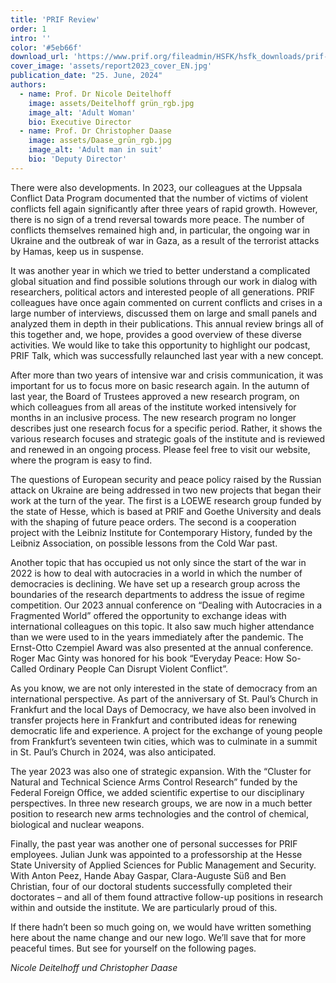 ```yaml
---
title: 'PRIF Review'
order: 1
intro: ''
color: '#5eb66f'
download_url: 'https://www.prif.org/fileadmin/HSFK/hsfk_downloads/prif-review_2023_download.pdf'
cover_image: 'assets/report2023_cover_EN.jpg'
publication_date: "25. June, 2024"
authors:
  - name: Prof. Dr Nicole Deitelhoff
    image: assets/Deitelhoff grün_rgb.jpg
    image_alt: 'Adult Woman'
    bio: Executive Director
  - name: Prof. Dr Christopher Daase
    image: assets/Daase_grün_rgb.jpg
    image_alt: 'Adult man in suit'
    bio: 'Deputy Director'
---
```


<Leadin> There were also</Leadin> developments. In 2023, our colleagues at the Uppsala Conflict Data Program documented that the number of victims of violent conflicts fell again significantly after three years of rapid growth. However, there is no sign of a trend reversal towards more peace. The number of conflicts themselves remained high and, in particular, the ongoing war in Ukraine and the outbreak of war in Gaza, as a result of the terrorist attacks by Hamas, keep us in suspense.

It was another year in which we tried to better understand a complicated global situation and find possible solutions through our work in dialog with researchers, political actors and interested people of all generations. PRIF colleagues have once again commented on current conflicts and crises in a large number of interviews, discussed them on large and small panels and analyzed them in depth in their publications. This annual review brings all of this together and, we hope, provides a good overview of these diverse activities. We would like to take this opportunity to highlight our podcast, PRIF Talk, which was successfully relaunched last year with a new concept.

After more than two years of intensive war and crisis communication, it was important for us to focus more on basic research again. In the autumn of last year, the Board of Trustees approved a new research program, on which colleagues from all areas of the institute worked intensively for months in an inclusive process. The new research program no longer describes just one research focus for a specific period. Rather, it shows the various research focuses and strategic goals of the institute and is reviewed and renewed in an ongoing process. Please feel free to visit our website, where the program is easy to find.

The questions of European security and peace policy raised by the Russian attack on Ukraine are being addressed in two new projects that began their work at the turn of the year. The first is a LOEWE research group funded by the state of Hesse, which is based at PRIF and Goethe University and deals with the shaping of future peace orders. The second is a cooperation project with the Leibniz Institute for Contemporary History, funded by the Leibniz Association, on possible lessons from the Cold War past.

Another topic that has occupied us not only since the start of the war in 2022 is how to deal with autocracies in a world in which the number of democracies is declining. We have set up a research group across the boundaries of the research departments to address the issue of regime competition. Our 2023 annual conference on “Dealing with Autocracies in a Fragmented World” offered the opportunity to exchange ideas with international colleagues on this topic. It also saw much higher attendance than we were used to in the years immediately after the pandemic. The Ernst-Otto Czempiel Award was also presented at the annual conference. Roger Mac Ginty was honored for his book “Everyday Peace: How So-Called Ordinary People Can Disrupt Violent Conflict”.

As you know, we are not only interested in the state of democracy from an international perspective. As part of the anniversary of St. Paul’s Church in Frankfurt and the local Days of Democracy, we have also been involved in transfer projects here in Frankfurt and contributed ideas for renewing democratic life and experience. A project for the exchange of young people from Frankfurt’s seventeen twin cities, which was to culminate in a summit in St. Paul’s Church in 2024, was also anticipated.

The year 2023 was also one of strategic expansion. With the “Cluster for Natural and Technical Science Arms Control Research” funded by the Federal Foreign Office, we added scientific expertise to our disciplinary perspectives. In three new research groups, we are now in a much better position to research new arms technologies and the control of chemical, biological and nuclear weapons.

Finally, the past year was another one of personal successes for PRIF employees. Julian Junk was appointed to a professorship at the Hesse State University of Applied Sciences for Public Management and Security. With Anton Peez, Hande Abay Gaspar, Clara-Auguste Süß and Ben Christian, four of our doctoral students successfully completed their doctorates – and all of them found attractive follow-up positions in research within and outside the institute. We are particularly proud of this.

If there hadn’t been so much going on, we would have written something here about the name change and our new logo. We’ll save that for more peaceful times. But see for yourself on the following pages.

*Nicole Deitelhoff und Christopher Daase*
